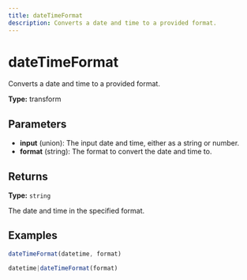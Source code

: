 ```yaml
---
title: dateTimeFormat
description: Converts a date and time to a provided format.
---
```


# dateTimeFormat

Converts a date and time to a provided format.

**Type:** transform

## Parameters

- **input** (union): The input date and time, either as a string or number.
- **format** (string): The format to convert the date and time to.

## Returns

**Type:** `string`

The date and time in the specified format.

## Examples

```javascript
dateTimeFormat(datetime, format)
```

```javascript
datetime|dateTimeFormat(format)
```
